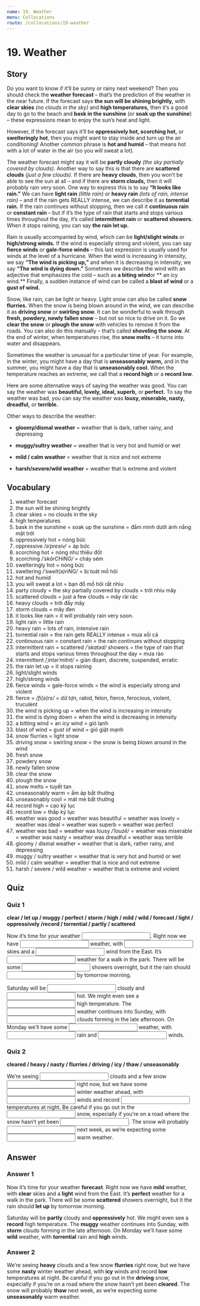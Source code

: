 ```yaml
---
name: 19. Weather
menu: Collocations
route: /collocations/19-weather
---
```


# 19. Weather

## Story

Do you want to know if it’ll be sunny or rainy next weekend? Then you should check the **weather forecast** – that’s the prediction of the weather in the near future.
If the forecast says **the sun will be shining brightly,** with **clear skies** _(no clouds in the sky)_ and **high temperatures,** then it’s a good day to go to the beach and **bask in the sunshine** (or **soak up the sunshine**) – these expressions mean to enjoy the sun’s heat and light.

However, if the forecast says it’ll be **oppressively hot, scorching hot,** or **swelteringly hot**, then you might want to stay inside and turn up the air conditioning! Another common phrase is **hot and humid** – that means hot with a lot of water in the air (so you will sweat a lot).

The weather forecast might say it will be **partly cloudy** _(the sky partially covered by clouds)._ Another way to say this is that there are **scattered clouds** _(just a few clouds)._ If there are **heavy clouds**, then you won’t be able to see the sun at all – and if there are **storm clouds,** then it will probably rain very soon. One way to express this is to say **“It looks like rain.”**
We can have **light rain** _(little rain)_ or **heavy rain** _(lots of rain, intense rain)_ – and if the rain gets REALLY intense, we can describe it as **torrential rain.** If the rain continues without stopping, then we call it **continuous rain** or **constant rain** – but if it’s the type of rain that starts and stops various times throughout the day, it’s called **intermittent rain** or **scattered showers.** When it stops raining, you can say **the rain let up.**

Rain is usually accompanied by wind, which can be **light/slight winds** or **high/strong winds.** If the wind is especially strong and violent, you can say **fierce winds** or **gale-force winds** – this last expression is usually used for winds at the level of a hurricane. When the wind is increasing in intensity, we say **“The wind is picking up,”** and when it is decreasing in intensity, we say **“The wind is dying down.”**
Sometimes we describe the wind with an adjective that emphasizes the cold – such as **a biting wind**or ** an icy wind.** Finally, a sudden instance of wind can be called a **blast of wind** or a **gust of wind.**

Snow, like rain, can be light or heavy. Light snow can also be called **snow flurries.** When the snow is being blown around in the wind, we can describe it as **driving snow** or **swirling snow.** It can be wonderful to walk through **fresh, powdery, newly fallen snow** – but not so nice to drive on it. So we **clear the snow** or **plough the snow** with vehicles to remove it from the roads. You can also do this manually – that’s called **shoveling the snow.** At the end of winter, when temperatures rise, the **snow melts** – it turns into water and disappears.

Sometimes the weather is unusual for a particular time of year. For example, in the winter, you might have a day that is **unseasonably warm,** and in the summer, you might have a day that is **unseasonably cool.** When the temperature reaches an extreme, we call that a **record high** or a **record low**.

Here are some alternative ways of saying the weather was good. You can say the weather was **beautiful, lovely, ideal, superb,** or **perfect.** To say the weather was bad, you can say the weather was **lousy, miserable, nasty, dreadful,** or **terrible.**

Other ways to describe the weather:

- **gloomy/dismal weather** = weather that is dark, rather rainy, and depressing

- **muggy/sultry weather** = weather that is very hot and humid or wet

- **mild / calm weather** = weather that is nice and not extreme

- **harsh/severe/wild weather** = weather that is extreme and violent

## Vocabulary

1. weather forecast
2. the sun will be shining brightly
3. clear skies = no clouds in the sky
4. high temperatures
5. bask in the sunshine = soak up the sunshine = đắm mình dưới ánh nắng mặt trời
6. oppressively hot = nóng bức
7. oppressive _/əˈpresiv/_ = áp bức
8. scorching hot = nóng như thiêu đốt
9. scorching _/ˈskôrCHiNG/_ = cháy sém
10. swelteringly hot = nóng bức
11. sweltering _/ˈswelt(ə)riNG/_ = bị toát mồ hôi
12. hot and humid
13. you will sweat a lot = bạn đổ mồ hôi rất nhìu
14. party cloudy = the sky partially covered by clouds = trời nhìu mây
15. scattered clouds = just a few clouds = mây rải rác
16. heavy clouds = trời đầy mây
17. storm clouds = mây đen
18. it looks like rain = it will probably rain very soon.
19. light rain = little rain
20. heavy rain = lots of rain, intensive rain
21. torrential rain = the rain gets REALLY intense = mưa xối cả
22. continuous rain = constant rain = the rain continues without stopping
23. intermittent rain = scattered _/ˈskatəd/_ showers = the type of rain that starts and stops various times throughout the day = mưa rào
24. intermittent _/ˌintərˈmitnt/_ = gián đoạm, discrete, suspended, erratic
25. the rain let up = it stops raining
26. light/slight winds
27. high/strong winds
28. fierce winds = gale-force winds = the wind is especially strong and violent
29. fierce = _/fi(ə)rs/_ = dữ tợn, rabid, felon, fierce, ferocious, violent, truculent
30. the wind is picking up = when the wind is increasing in intensity
31. the wind is dying down = when the wind is decreasing in intensity
32. a bitting wind = an icy wind = gió lạnh
33. blast of wind = gust of wind = gió giật mạnh
34. snow flurries = light snow
35. driving snow = swirling snow = the snow is being blown around in the wind
36. fresh snow
37. powdery snow
38. newly fallen snow
39. clear the snow
40. plough the snow
41. snow melts = tuyết tan
42. unseasonably warm = ấm áp bất thường
43. unseasonably cool = mát mẻ bất thường
44. record high = cao kỷ lục
45. record low = thấp kỷ lục
46. weather was good = weather was beautiful = weather was lovely = weather was ideal = weather was superb = weather was perfect
47. weather was bad = weather was lousy _/ˈlouzē/_ = weather was miserable = weather was nasty = weather was dreadful = weather was terrible
48. gloomy / dismal weather = weather that is dark, rather rainy, and depressing
49. muggy / sultry weather = weather that is very hot and humid or wet
50. mild / calm weather = weather that is nice and not extreme
51. harsh / severe / wild weather = weather that is extreme and violent

## Quiz

### Quiz 1

**clear / let up / muggy / perfect / storm / high / mild / wild / forecast / light / oppressively /record / torrential / partly / scattered**

Now it’s time for your weather <input className="input small-input"/>. Right now we have <input className="input small-input"/> weather, with <input className="input small-input"/> skies and a <input className="input small-input"/> wind from the East. It’s <input className="input small-input"/> weather for a walk in the park. There will be some <input className="input small-input"/> showers overnight, but it the rain should <input className="input small-input"/> by tomorrow morning.

Saturday will be <input className="input small-input"/> cloudy and <input className="input small-input"/> hot. We might even see a <input className="input small-input"/> high temperature. The <input className="input small-input"/> weather continues into Sunday, with <input className="input small-input"/> clouds forming in the late afternoon. On Monday we’ll have some <input className="input small-input"/> weather, with <input className="input small-input"/> rain and <input className="input small-input"/> winds.

### Quiz 2

**cleared / heavy / nasty / flurries / driving / icy / thaw / unseasonably**

We’re seeing <input className="input small-input"/> clouds and a few snow <input className="input small-input"/> right now, but we have some <input className="input small-input"/> winter weather ahead, with <input className="input small-input"/> winds and record <input className="input small-input"/> temperatures at night. Be careful if you go out in the <input className="input small-input"/> snow, especially if you’re on a road where the snow hasn’t yet been <input className="input small-input"/>. The snow will probably <input className="input small-input"/> next week, as we’re expecting some <input className="input small-input"/> warm weather.

## Answer

### Answer 1

Now it’s time for your weather **forecast**. Right now we have **mild** weather, with **clear** skies and a **light** wind from the East. It’s **perfect** weather for a walk in the park. There will be some **scattered** showers overnight, but it the rain should **let up** by tomorrow morning.

Saturday will be **partly** cloudy and **oppressively** hot. We might even see a **record** high temperature. The **muggy** weather continues into Sunday, with **storm** clouds forming in the late afternoon. On Monday we’ll have some **wild** weather, with **torrential** rain and **high** winds.

### Answer 2

We’re seeing **heavy** clouds and a few snow **flurries** right now, but we have some **nasty** winter weather ahead, with **icy** winds and record **low** temperatures at night. Be careful if you go out in the **driving** snow, especially if you’re on a road where the snow hasn’t yet been **cleared**. The snow will probably **thaw** next week, as we’re expecting some **unseasonably** warm weather.
